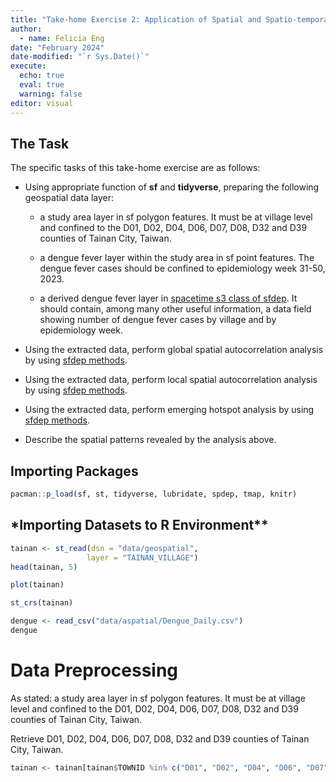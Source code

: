 ```yaml
---
title: "Take-home Exercise 2: Application of Spatial and Spatio-temporal Analysis Methods to Discover the Distribution of Dengue Fever in Tainan City, Taiwan"
author:
  - name: Felicia Eng
date: "February 2024"
date-modified: "`r Sys.Date()`"
execute: 
  echo: true
  eval: true
  warning: false
editor: visual
---
```


## **The Task**

The specific tasks of this take-home exercise are as follows:

-   Using appropriate function of **sf** and **tidyverse**, preparing the following geospatial data layer:

    -   a study area layer in sf polygon features. It must be at village level and confined to the D01, D02, D04, D06, D07, D08, D32 and D39 counties of Tainan City, Taiwan.

    -   a dengue fever layer within the study area in sf point features. The dengue fever cases should be confined to epidemiology week 31-50, 2023.

    -   a derived dengue fever layer in [spacetime s3 class of sfdep](https://sfdep.josiahparry.com/articles/spacetime-s3). It should contain, among many other useful information, a data field showing number of dengue fever cases by village and by epidemiology week.

-   Using the extracted data, perform global spatial autocorrelation analysis by using [sfdep methods](https://is415-gaa-tskam.netlify.app/in-class_ex/in-class_ex05/in-class_ex05-glsa).

-   Using the extracted data, perform local spatial autocorrelation analysis by using [sfdep methods](https://r4gdsa.netlify.app/chap10.html).

-   Using the extracted data, perform emerging hotspot analysis by using [sfdep methods](https://is415-gaa-tskam.netlify.app/in-class_ex/in-class_ex05/in-class_ex05-ehsa).

-   Describe the spatial patterns revealed by the analysis above.

## **Importing Packages**

```r
pacman::p_load(sf, st, tidyverse, lubridate, spdep, tmap, knitr)
```

## *Importing Datasets to R Environment**

```r
tainan <- st_read(dsn = "data/geospatial", 
                 layer = "TAINAN_VILLAGE")
head(tainan, 5)
```

```r
plot(tainan)
```

```r
st_crs(tainan)
```

```r
dengue <- read_csv("data/aspatial/Dengue_Daily.csv")
dengue
```

# Data Preprocessing

As stated:
a study area layer in sf polygon features. It must be at village level and confined to the D01, D02, D04, D06, D07, D08, D32 and D39 counties of Tainan City, Taiwan.

Retrieve D01, D02, D04, D06, D07, D08, D32 and D39 counties of Tainan City, Taiwan.

```r
tainan <- tainan[tainan$TOWNID %in% c("D01", "D02", "D04", "D06", "D07", "D08", "D32", "D39"), ]
```





